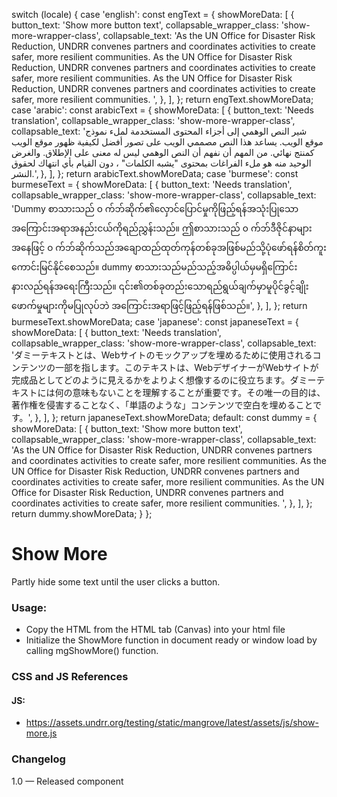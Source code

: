 
  switch (locale) {
    case 'english':
      const engText = {
        showMoreData: [
          {
            button_text: 'Show more button text',
            collapsable_wrapper_class: 'show-more-wrapper-class',
            collapsable_text:
              'As the UN Office for Disaster Risk Reduction, UNDRR convenes partners and coordinates activities to create safer, more resilient communities. As the UN Office for Disaster Risk Reduction, UNDRR convenes partners and coordinates activities to create safer, more resilient communities. As the UN Office for Disaster Risk Reduction, UNDRR convenes partners and coordinates activities to create safer, more resilient communities. ',
          },
        ],
      };
      return engText.showMoreData;
    case 'arabic':
      const arabicText = {
        showMoreData: [
          {
            button_text: 'Needs translation',
            collapsable_wrapper_class: 'show-more-wrapper-class',
            collapsable_text:
              'شير النص الوهمي إلى أجزاء المحتوى المستخدمة لملء نموذج موقع الويب. يساعد هذا النص مصممي الويب على تصور أفضل لكيفية ظهور موقع الويب كمنتج نهائي. من المهم أن نفهم أن النص الوهمي ليس له معنى على الإطلاق. والغرض الوحيد منه هو ملء الفراغات بمحتوى "يشبه الكلمات" ، دون القيام بأي انتهاك لحقوق النشر.',
          },
        ],
      };
      return arabicText.showMoreData;
    case 'burmese':
      const burmeseText = {
        showMoreData: [
          {
            button_text: 'Needs translation',
            collapsable_wrapper_class: 'show-more-wrapper-class',
            collapsable_text:
              'Dummy စာသားသည် ၀ က်ဘ်ဆိုက်၏လှောင်ပြောင်မှုကိုဖြည့်ရန်အသုံးပြုသောအကြောင်းအရာအနည်းငယ်ကိုရည်ညွှန်းသည်။ ဤစာသားသည် ၀ က်ဘ်ဒီဇိုင်နာများအနေဖြင့် ၀ က်ဘ်ဆိုက်သည်အချောထည်ထုတ်ကုန်တစ်ခုအဖြစ်မည်သို့ပုံဖော်ရန်စိတ်ကူးကောင်းမြင်နိုင်စေသည်။ dummy စာသားသည်မည်သည့်အဓိပ္ပါယ်မှမရှိကြောင်းနားလည်ရန်အရေးကြီးသည်။ ၎င်း၏တစ်ခုတည်းသောရည်ရွယ်ချက်မှာမူပိုင်ခွင့်ချိုးဖောက်မှုများကိုမပြုလုပ်ဘဲ အကြောင်းအရာဖြင့်ဖြည့်ရန်ဖြစ်သည်။',
          },
        ],
      };
      return burmeseText.showMoreData;
    case 'japanese':
      const japaneseText = {
        showMoreData: [
          {
            button_text: 'Needs translation',
            collapsable_wrapper_class: 'show-more-wrapper-class',
            collapsable_text:
              'ダミーテキストとは、Webサイトのモックアップを埋めるために使用されるコンテンツの一部を指します。このテキストは、WebデザイナーがWebサイトが完成品としてどのように見えるかをよりよく想像するのに役立ちます。ダミーテキストには何の意味もないことを理解することが重要です。その唯一の目的は、著作権を侵害することなく、「単語のような」コンテンツで空白を埋めることです。',
          },
        ],
      };
      return japaneseText.showMoreData;
    default:
      const dummy = {
        showMoreData: [
          {
            button_text: 'Show more button text',
            collapsable_wrapper_class: 'show-more-wrapper-class',
            collapsable_text:
              'As the UN Office for Disaster Risk Reduction, UNDRR convenes partners and coordinates activities to create safer, more resilient communities. As the UN Office for Disaster Risk Reduction, UNDRR convenes partners and coordinates activities to create safer, more resilient communities. As the UN Office for Disaster Risk Reduction, UNDRR convenes partners and coordinates activities to create safer, more resilient communities. ',
          },
        ],
      };
      return dummy.showMoreData;
  }
};

<Meta of={ShowMoreStories} />

# Show More

Partly hide some text until the user clicks a button.

<Canvas>
  <Story of={ShowMoreStories.DefaultShowMore} />
</Canvas>

### Usage:

- Copy the HTML from the HTML tab (Canvas) into your html file
- Initialize the ShowMore function in document ready or window load by calling mgShowMore() function.

### CSS and JS References

#### JS:

- https://assets.undrr.org/testing/static/mangrove/latest/assets/js/show-more.js

### Changelog

1.0 — Released component
